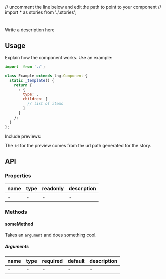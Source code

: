 // uncomment the line below and edit the path to point to your component
// import * as stories from './.stories';

# 

Write a description here

## Usage

Explain how the component works. Use an example:

```js
import  from './';

class Example extends lng.Component {
  static _template() {
    return {
      : {
        type: ,
        children: [
          // list of items
        ]
      }
    };
  }
};
```

Include previews:

<Preview>
  <Story id="column--basic" />
</Preview>

The `id` for the preview comes from the url path generated for the story.

## API

### Properties

name|type|readonly|description
--|--|--|--
-|-|-|-

### Methods

#### someMethod

Takes an `argument` and does something cool.

##### Arguments

name|type|required|default|description
--|--|--|--|--
-|-|-|-|-
